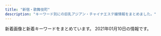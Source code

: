 ```yaml
---
title: "新宿・歌舞伎町"
description: "キーワード別にの巨乳アジアン・チャイナエステ嬢情報をまとめました。"
---
```


新着画像と新着キーワードをまとめています。
2021年01月10日の情報です。

<DmmAffiliateIns />
<KeywordTable
  shops={
    [
    {
        "station": "JR\u65b0\u5bbf\u99c5\u6771\u53e3\u30fb\u6b4c\u821e\u4f0e\u753a",
        "url": "https://www.hagoromo.tokyo/",
        "img_links": [],
        "keywords": {},
        "name": "\u7fbd\u8863\uff5e\u306f\u3054\u308d\u3082\uff5e"
    },
    {
        "station": "JR\u65b0\u5bbf\u99c5\u897f\u53e3",
        "img_links": [
            "http://sweety-est.tokyo/images/a1.jpg",
            "http://sweety-est.tokyo/images/a8.jpg",
            "http://sweety-est.tokyo/link/menlog.jpg",
            "http://sweety-est.tokyo/images/a4.jpg",
            "http://sweety-est.tokyo/images/r5.jpg",
            "http://sweety-est.tokyo/images/cg05.jpg",
            "http://sweety-est.tokyo/images/a3.jpg",
            "http://sweety-est.tokyo/images/cg07.jpg",
            "http://sweety-est.tokyo/images/cg03.jpg",
            "http://sweety-est.tokyo/images/cg04.jpg",
            "http://sweety-est.tokyo/images/m4.jpg",
            "http://sweety-est.tokyo/images/tit-sub4.jpg",
            "http://sweety-est.tokyo/images/tit-sub5.jpg",
            "http://sweety-est.tokyo/images/m2.jpg",
            "http://sweety-est.tokyo/images/cg01.jpg",
            "http://sweety-est.tokyo/images/r3.jpg",
            "http://sweety-est.tokyo/images/b-tel.png",
            "http://sweety-est.tokyo/images/a2.jpg",
            "http://sweety-est.tokyo/images/r1.jpg",
            "http://sweety-est.tokyo/images/cg06.jpg",
            "http://sweety-est.tokyo/images/kan.jpg",
            "http://sweety-est.tokyo/images/tit-sub2.jpg",
            "http://sweety-est.tokyo/images/cg02.jpg",
            "http://sweety-est.tokyo/images/qr.jpg",
            "http://sweety-est.tokyo/images/a5.jpg",
            "http://sweety-est.tokyo/images/r2.jpg",
            "http://sweety-est.tokyo/images/sys.jpg",
            "http://sweety-est.tokyo/images/a7.jpg",
            "http://sweety-est.tokyo/images/kan1.jpg",
            "http://sweety-est.tokyo/images/cg08.jpg",
            "http://sweety-est.tokyo/images/tit-sub6.jpg",
            "http://sweety-est.tokyo/images/b-online.png",
            "http://sweety-est.tokyo/images/m1.jpg",
            "http://sweety-est.tokyo/images/r6.jpg",
            "http://sweety-est.tokyo/images/tit-sub1.jpg",
            "http://sweety-est.tokyo/images/a6.jpg",
            "http://sweety-est.tokyo/images/slider-img003.jpg",
            "http://sweety-est.tokyo/images/m3.jpg",
            "http://sweety-est.tokyo/images/r4.jpg",
            "http://sweety-est.tokyo/images/slider-img002.jpg",
            "http://sweety-est.tokyo/images/slider-img001.jpg",
            "http://sweety-est.tokyo/images/tit-sub3.jpg"
        ],
        "url": "http://sweety-est.tokyo/",
        "name": "sweet-\u30b9\u30a6\u30a3\u30fc\u30c8-",
        "keywords": {
            "E": 6,
            "86": 14,
            "D": 2,
            "87": 2,
            "F": 2
        }
    },
    {
        "keywords": {
            "86": 2,
            "F": 1,
            "C": 1,
            "88": 4,
            "90": 2,
            "D": 8,
            "E": 1,
            "87": 2,
            "89": 1
        },
        "img_links": [
            "http://clear-es.net/images/index_06.jpg",
            "http://clear-es.net/images/index_17.jpg",
            "http://clear-es.net/images/index_27.jpg",
            "http://clear-es.net/yamituki-n/uploads/images/juri01s.jpg",
            "http://clear-es.net/images/index_28_01.jpg",
            "http://clear-es.net/images/service_11.jpg",
            "http://clear-es.net/images/index_24.jpg",
            "http://clear-es.net/images/girls_13.jpg",
            "http://clear-es.net/images/index_05.jpg",
            "http://clear-es.net/images/index_09.jpg",
            "http://clear-es.net/yamituki-n/uploads/images/mika03s.jpg",
            "http://clear-es.net/images/index_28.jpg",
            "http://clear-es.net/images/index_07.jpg",
            "http://clear-es.net/images/index_15.jpg",
            "http://clear-es.net/yamituki-n/uploads/images/mmexport1576417470781.jpg",
            "http://clear-es.net/images/girls_11.jpg",
            "http://clear-es.net/images/index_04.jpg",
            "http://clear-es.net/images/index_19.jpg",
            "http://clear-es.net/images/koko_1.jpg",
            "http://clear-es.net/images/index_03.jpg",
            "http://clear-es.net/uploads/22c8968348a9acc2dfc9ab0aecb09c27.jpg",
            "http://clear-es.net/uploads/09bdd5637edec4bfa3d47a7e9874640b.jpg",
            "http://clear-es.net/uploads/2aa97908694153fb149943f0b8445352.jpg",
            "http://clear-es.net/images/index_10.jpg",
            "http://clear-es.net/uploads/c1f6d0346f5cb109ac62c21a58c7deff.jpg",
            "http://clear-es.net/images/index_13.jpg",
            "http://clear-es.net/images/index_02.jpg",
            "http://clear-es.net/uploads/7553669390f1cc93427a4f6ad33b4668.jpg",
            "http://clear-es.net/images/girls_03.jpg",
            "http://clear-es.net/images/index_18.jpg",
            "http://clear-es.net/uploads/cec0ed392fe00d8e3ff867c0625809e6.jpg",
            "http://clear-es.net/uploads/deba56537604611ac3b8da004b92d809.jpg",
            "http://clear-es.net/uploads/a62d7f24a5b9a4fd5aeef678eb24ef4b.jpg",
            "http://clear-es.net/images/gallery_11.jpg",
            "http://clear-es.net/uploads/97eb17743f96fd7f0551aab0bedd5e6f.jpg",
            "http://clear-es.net/yamituki-n/uploads/images/yui01.jpg",
            "http://clear-es.net/my_work/images/pic1.png",
            "http://clear-es.net/images/index_21.jpg",
            "http://clear-es.net/uploads/10299154955d10c3b815a5638a35a934.jpg",
            "http://clear-es.net/uploads/f426bd85a8f6a9eac87e55b2d44c4bd5.jpg",
            "http://clear-es.net/yamituki-n/uploads/images/rena02.jpg",
            "http://clear-es.net/images/index_08.jpg",
            "http://clear-es.net/yamituki-n/uploads/images/rena01.jpg",
            "http://clear-es.net/images/index_26.jpg",
            "http://clear-es.net/images/index_25.jpg",
            "http://clear-es.net/uploads/e1133a4ba0f8c81f9d272f5793bda380.jpg",
            "http://clear-es.net/images/index_11.jpg",
            "http://clear-es.net/images/index_12.jpg",
            "http://clear-es.net/images/index_01.jpg",
            "http://clear-es.net/images/index_23.jpg",
            "http://clear-es.net/images/index_20.jpg",
            "http://clear-es.net/images/index_14.jpg"
        ],
        "name": "CLEAR-\u30af\u30ea\u30a2-",
        "station": "\u897f\u6b66\u65b0\u5bbf\u99c5\u5317\u53e3",
        "url": "http://clear-es.net/"
    },
    {
        "url": "http://sakura-relax.net/",
        "station": "\u65b0\u5bbf\u4e09\u4e01\u76ee\u99c5E1\u51fa\u53e3",
        "name": "\u697d\u697d-\u30e9\u30af\u30e9\u30af-",
        "img_links": [
            "http://sakura-relax.net/images/tel.png",
            "http://sakura-relax.net/link/menlog.jpg",
            "http://sakura-relax.net/images/kan.jpg",
            "http://sakura-relax.net/images/cg06.jpg",
            "http://sakura-relax.net/images/qrc.png",
            "http://sakura-relax.net/images/cg07.jpg",
            "http://sakura-relax.net/images/top-img02.png",
            "http://sakura-relax.net/images/cg03.jpg",
            "http://sakura-relax.net/images/cg04.jpg",
            "http://sakura-relax.net/images/top-img01.png"
        ],
        "keywords": {
            "86": 4,
            "C": 8,
            "E": 8,
            "87": 8,
            "85": 4
        }
    },
    {
        "station": "JR\u65b0\u5bbf\u99c5\u6771\u53e3",
        "url": "http://crystal-est.net/",
        "img_links": [
            "http://crystal-est.net/uploads/crystal/images/icon_flower.png",
            "http://crystal-est.net/uploads/crystal/2020/11/tel.jpg",
            "http://crystal-est.net/uploads/crystal/2017/03/bnr_side_credit1.png",
            "http://crystal-est.net/uploads/crystal/2018/07/wechatimg30.jpeg",
            "http://crystal-est.net/uploads/crystal/2018/05/mayu1.jpeg",
            "http://ruby-es.com/uploads/rubyes/2017/02/img_info_06.png",
            "http://crystal-est.net/uploads/crystal/2017/03/bnr_side_042.png",
            "http://ruby-es.com/uploads/rubyes/2017/02/img_info_02.png",
            "http://crystal-est.net/uploads/crystal/2020/12/img_6902.jpg",
            "http://ruby-es.com/uploads/rubyes/2017/02/img_info_03.png",
            "http://crystal-est.net/uploads/crystal/2017/04/leftmovie.png",
            "http://crystal-est.net/uploads/crystal/2020/12/img_6830.jpg",
            "http://crystal-est.net/uploads/crystal/2017/03/subvisual_contact.png",
            "http://crystal-est.net/uploads/crystal/2018/08/wechatimg49.jpeg",
            "http://crystal-est.net/uploads/crystal/2017/03/bnr_side_052.png",
            "http://crystal-est.net/uploads/crystal/2017/03/btn_top_03.png",
            "http://crystal-est.net/uploads/crystal/2017/02/ameba.jpg",
            "http://crystal-est.net/uploads/crystal/2017/03/subvisual_reserve.png",
            "http://crystal-est.net/uploads/crystal/2018/07/wechatimg31.jpeg",
            "http://crystal-est.net/uploads/crystal/2017/03/r1.jpg",
            "http://crystal-est.net/uploads/crystal/2017/03/btn_top_02.png",
            "http://crystal-est.net/uploads/crystal/2017/03/icon_flower.png",
            "http://crystal-est.net/uploads/crystal/2017/07/yuyu2.jpeg",
            "http://crystal-est.net/uploads/crystal/2017/03/treatment2.png",
            "http://crystal-est.net/uploads/crystal/2017/03/subvisual_magazine1.png",
            "http://crystal-est.net/uploads/crystal/2018/07/wechatimg125.jpeg",
            "http://crystal-est.net/uploads/crystal/2017/04/line2.png",
            "http://crystal-est.net/uploads/crystal/images/subvisual_staff.png",
            "http://crystal-est.net/uploads/crystal/2017/03/r2.jpg",
            "http://crystal-est.net/uploads/crystal/2017/03/ruby6.png",
            "http://crystal-est.net/uploads/crystal/2018/08/wechatimg51.jpeg",
            "http://ruby-es.com/uploads/rubyes/2017/02/img_info_05.png",
            "http://crystal-est.net/uploads/crystal/2017/03/r4.jpg",
            "http://crystal-est.net/uploads/crystal/2017/04/web.png",
            "http://crystal-est.net/uploads/crystal/2017/03/bnr_side_032.png",
            "http://crystal-est.net/uploads/crystal/2017/03/subvisual_enquete1.png",
            "http://crystal-est.net/uploads/crystal/2018/07/wechatimg94.jpeg",
            "http://ruby-es.com/uploads/rubyes/2017/02/img_info_04.png",
            "http://crystal-est.net/uploads/crystal/images/p01.png",
            "http://crystal-est.net/uploads/crystal/2020/12/img_6907.jpeg",
            "http://crystal-est.net/uploads/crystal/2017/04/bnr_side_01.png",
            "http://crystal-est.net/uploads/crystal/2017/02/wifi.jpg",
            "http://crystal-est.net/uploads/crystal/2017/03/r3.jpg",
            "http://crystal-est.net/uploads/crystal/2018/07/wechatimg26.jpeg",
            "http://ruby-es.com/uploads/rubyes/2017/02/img_info_01.png",
            "http://crystal-est.net/uploads/crystal/2017/03/subvisual_info.png",
            "http://crystal-est.net/uploads/crystal/2017/03/subvisual_qa.png",
            "http://crystal-est.net/uploads/crystal/2017/03/subvisual_link.png",
            "http://crystal-est.net/uploads/crystal/images/no-photo.jpg",
            "http://crystal-est.net/uploads/crystal/2017/03/btn_top_01.png",
            "http://crystal-est.net/uploads/crystal/images/xing.png"
        ],
        "name": "\u30af\u30ea\u30b9\u30bf\u30eb",
        "keywords": {
            "C": 1
        }
    },
    {
        "keywords": {
            "C": 17
        },
        "url": "http://aes-aroma.com/",
        "station": "JR\u65b0\u5bbf\u99c5\u5357\u53e3",
        "name": "\u7652\u3057\u306e\u5bbf",
        "img_links": [
            "http://aes-aroma.com/staff/nana/01.jpg",
            "http://aes-aroma.com/staff/haru/01.jpg",
            "http://aes-aroma.com/staff/miki/01.jpg",
            "http://aes-aroma.com/staff/mimi/01.jpg",
            "http://aes-aroma.com/img/ttl_rec.png",
            "http://aes-aroma.com/img/ttl_staff.png",
            "http://aes-aroma.com/staff/yoko/01.jpg",
            "http://aes-aroma.com/img/ttl_mobile.png",
            "http://aes-aroma.com/staff/yoko/02.jpg",
            "http://aes-aroma.com/i/files/homeimg.jpg",
            "http://aes-aroma.com/pic/head.png",
            "http://aes-aroma.com/staff/kaori/01.jpg",
            "http://aes-aroma.com/staff/ai/01.jpg",
            "http://aes-aroma.com/staff/koko/01.jpg",
            "http://aes-aroma.com/img/ttl_pickup.png",
            "http://aes-aroma.com/img/ttl_tnew.png"
        ]
    },
    {
        "keywords": {
            "D": 73,
            "84": 110,
            "F": 73,
            "86": 165,
            "87": 183,
            "E": 146,
            "85": 275,
            "89": 55,
            "C": 440,
            "88": 165
        },
        "url": "https://aurora.iest.info/",
        "station": "JR\u65b0\u5bbf\u99c5\u6771\u53e3\u30fb\u6b4c\u821e\u4f0e\u753a",
        "name": "\u30aa\u30fc\u30ed\u30e9",
        "img_links": [
            "https://aurora.iest.info/photos/sites/13/2020/12/2020123009042320.jpeg",
            "https://aurora.iest.info/photos/sites/13/2020/10/2020102908284174.jpeg",
            "https://aurora.iest.info/photos/sites/13/2021/01/202101031920028.jpeg",
            "https://aurora.iest.info/photos/sites/13/2021/01/2021010520403924.jpeg",
            "https://aurora.iest.info/images/room4.jpg",
            "https://aurora.iest.info/photos/sites/13/2020/12/2020122614542669.jpeg",
            "https://aurora.iest.info/photos/sites/13/2020/10/2020101018384481.jpeg",
            "https://aurora.iest.info/photos/sites/13/2020/11/2020110420093023.jpeg",
            "https://aurora.iest.info/photos/sites/13/2020/12/2020122912410928.jpeg",
            "https://aurora.iest.info/photos/sites/13/2020/10/2020102421582718.jpeg",
            "https://aurora.iest.info/photos/sites/13/2020/12/2020122916203593.jpeg",
            "https://aurora.iest.info/photos/sites/13/2020/11/2020110420084826.jpeg",
            "https://aurora.iest.info/photos/sites/13/2020/11/2020111207401521.jpeg",
            "https://aurora.iest.info/images/head_tel.png",
            "https://aurora.iest.info/photos/sites/13/2020/12/2020122614044220.jpeg",
            "https://aurora.iest.info/images/room3.jpg",
            "https://aurora.iest.info/images/room1.jpg",
            "https://aurora.iest.info/photos/sites/13/2020/09/2020090701592721.jpeg",
            "https://aurora.iest.info/images/side_mobile.jpg",
            "https://aurora.iest.info/photos/sites/13/2020/10/202010160425407.jpeg",
            "https://aurora.iest.info/images/room2.jpg",
            "https://aurora.iest.info/photos/sites/13/2020/12/2020122614271778.jpeg",
            "https://aurora.iest.info/photos/sites/13/2020/10/2020100900362277.jpeg",
            "https://aurora.iest.info/images/info_sp.png",
            "https://aurora.iest.info/photos/sites/13/2020/12/2020122614121986.jpeg"
        ]
    },
    {
        "img_links": [
            "http://in-esthe.com/relair/img/english-t6.png",
            "http://in-esthe.com/relair/img/p-9.jpg",
            "http://in-esthe.com/relair/img/english-t5.png",
            "http://in-esthe.com/relair/img/fla1.png",
            "http://in-esthe.com/relair/img/english-t3.png",
            "http://in-esthe.com/relair/img/p-8.jpg",
            "http://in-esthe.com/relair/img/card-english.png",
            "http://in-esthe.com/relair/img/kanban4.jpg",
            "http://in-esthe.com/relair/img/p-0.jpg",
            "http://in-esthe.com/relair/img/fla2.png",
            "http://in-esthe.com/relair/img/t-2.png",
            "http://in-esthe.com/relair/img/english-t4.png",
            "http://in-esthe.com/relair/img/p-1.jpg",
            "http://in-esthe.com/relair/img/fla.png",
            "http://in-esthe.com/relair/img/p-3.jpg",
            "http://in-esthe.com/relair/img/t-1.png",
            "http://in-esthe.com/relair/img/head.png",
            "http://in-esthe.com/relair/img/botton.png",
            "http://in-esthe.com/relair/img/english-t1.png",
            "http://in-esthe.com/relair/img/p-2.jpg",
            "http://in-esthe.com/relair/img/twitter.png",
            "http://in-esthe.com/relair/img/s-1.jpg",
            "http://in-esthe.com/relair/img/english-t2.png",
            "http://in-esthe.com/relair/img/t-3.png",
            "http://in-esthe.com/relair/img/tel.png",
            "http://in-esthe.com/relair/img/p-1-1.jpg",
            "http://in-esthe.com/relair/img/p-7.jpg",
            "http://in-esthe.com/relair/img/p-3-1.jpg",
            "http://in-esthe.com/relair/img/newstback.png",
            "http://in-esthe.com/relair/img/re.png"
        ],
        "station": "\u65b0\u5bbf\u897f\u53e3\u99c5D5\u51fa\u53e3",
        "name": "RELAIR \uff5e\u30ea\u30ec\u30a2\uff5e",
        "url": "http://in-esthe.com/relair/",
        "keywords": {
            "C": 8
        }
    },
    {
        "img_links": [
            "http://yurali.oks.bz/images/right.jpg",
            "http://yurali.oks.bz/images/s_new.png",
            "http://yurali.oks.bz/images/room4.jpg",
            "http://yurali.oks.bz/photos/sites/48/2020/09/2020090809341490.jpg",
            "http://yurali.oks.bz/images/acc1.jpg",
            "http://yurali.oks.bz/images/room2.jpg",
            "http://yurali.oks.bz/images/acc2.jpg",
            "http://yurali.oks.bz/images/kanban.jpg",
            "http://yurali.oks.bz/images/room3.jpg",
            "http://yurali.oks.bz/images/line.jpg",
            "http://yurali.oks.bz/images/top.jpg",
            "http://yurali.oks.bz/photos/sites/48/2020/09/202009080934129.jpg",
            "http://yurali.oks.bz/photos/sites/48/2020/09/2020090809340917.jpg",
            "http://yurali.oks.bz/images/content.jpg",
            "http://yurali.oks.bz/images/acc4.jpg",
            "http://yurali.oks.bz/images/s4.jpg",
            "http://yurali.oks.bz/images/room1.jpg",
            "http://yurali.oks.bz/images/s2.jpg",
            "http://yurali.oks.bz/photos/sites/48/2020/06/2020063002493351.jpg",
            "http://yurali.oks.bz/images/acc3.jpg",
            "http://yurali.oks.bz/images/mobile.jpg",
            "http://yurali.oks.bz/images/s1.jpg",
            "http://yurali.oks.bz/photos/sites/48/2020/09/2020090809341067.jpg",
            "http://yurali.oks.bz/images/s3.jpg",
            "http://yurali.oks.bz/photos/sites/48/2020/09/2020090809341126.jpg"
        ],
        "keywords": {
            "87": 14,
            "E": 14,
            "86": 14,
            "85": 14,
            "D": 28
        },
        "name": "\u6c17\u697d",
        "station": "JR\u65b0\u5bbf\u99c5\u897f\u53e3",
        "url": "http://yurali.oks.bz/"
    },
    {
        "name": "\u5915\u9727 \u3086\u3046\u304e\u308a",
        "url": "https://shinjuku-mensesthe.com/",
        "station": "JR\u65b0\u5bbf\u99c5\u6771\u53e3",
        "keywords": {
            "F": 1
        },
        "img_links": [
            "https://shinjuku-mensesthe.com/room/room-l2.jpg",
            "https://shinjuku-mensesthe.com/images/qrcode.png",
            "https://shinjuku-mensesthe.com/room/room-l4.jpg",
            "https://shinjuku-mensesthe.com/link/mens-esthe.png",
            "https://shinjuku-mensesthe.com/images/main-top.jpg",
            "https://shinjuku-mensesthe.com/icon/facebook.png",
            "https://shinjuku-mensesthe.com/staff/yukari-l1.jpg",
            "https://shinjuku-mensesthe.com/menu/info.png",
            "https://shinjuku-mensesthe.com/staff/arisa-s1.jpg",
            "https://shinjuku-mensesthe.com/massage/2020/07/31/covit19.jpg",
            "https://shinjuku-mensesthe.com/menu/blog.png",
            "https://shinjuku-mensesthe.com/button/blog.png",
            "https://shinjuku-mensesthe.com/menu/staff.png",
            "https://shinjuku-mensesthe.com/images/top1.jpg",
            "https://shinjuku-mensesthe.com/staff/saya-l1.jpg",
            "https://shinjuku-mensesthe.com/staff/sora-s1.jpg",
            "https://shinjuku-mensesthe.com/staff/sora-l1.jpg",
            "https://shinjuku-mensesthe.com/images/top3.jpg",
            "https://shinjuku-mensesthe.com/2019/12/15/sayuri-s2.jpg",
            "https://shinjuku-mensesthe.com/2020/01/23/sakura-s1.jpg",
            "https://shinjuku-mensesthe.com/staff/yuki-l1.jpg",
            "https://shinjuku-mensesthe.com/massage/2020/10/21/risa-s1.jpg",
            "https://shinjuku-mensesthe.com/images/top2.jpg",
            "https://shinjuku-mensesthe.com/images/footer-r.png",
            "https://shinjuku-mensesthe.com/massage/2020/08/16/riri-s1.jpg",
            "https://shinjuku-mensesthe.com/staff/risa-s1.jpg",
            "https://shinjuku-mensesthe.com/images/camp.png",
            "https://shinjuku-mensesthe.com/room/room-l3.jpg",
            "https://shinjuku-mensesthe.com/massage/2020/10/05/yuki-s1.jpg",
            "https://shinjuku-mensesthe.com/massage/2020/09/14/hana-s1.jpg",
            "https://shinjuku-mensesthe.com/menu/home.png",
            "https://shinjuku-mensesthe.com/icon/twitter.png",
            "https://shinjuku-mensesthe.com/2020/01/23/miki-s1.jpg",
            "https://shinjuku-mensesthe.com/staff/arisa-l1.jpg",
            "https://shinjuku-mensesthe.com/images/header3.png",
            "https://shinjuku-mensesthe.com/icon/yelp.png",
            "https://shinjuku-mensesthe.com/staff/shiori-s1.jpg",
            "https://shinjuku-mensesthe.com/massage/2020/07/31/ai-s2.jpg",
            "https://shinjuku-mensesthe.com/button/staff.png",
            "https://shinjuku-mensesthe.com/room/room-l1.jpg",
            "https://shinjuku-mensesthe.com/staff/yukari-s1.jpg",
            "https://shinjuku-mensesthe.com/images/flower.png",
            "https://shinjuku-mensesthe.com/staff/saya-s1.jpg",
            "https://shinjuku-mensesthe.com/images/footer-l.png",
            "https://scdn.line-apps.com/n/line_add_friends/btn/ja.png",
            "https://shinjuku-mensesthe.com/button/home.png",
            "https://shinjuku-mensesthe.com/images/main-small.jpg",
            "https://shinjuku-mensesthe.com/staff/risa-l1.jpg",
            "https://shinjuku-mensesthe.com/images/clear.png",
            "https://shinjuku-mensesthe.com/icon/line.png",
            "https://shinjuku-mensesthe.com/staff/yuki-s1.jpg",
            "https://shinjuku-mensesthe.com/images/main-sp.jpg"
        ]
    },
    {
        "station": "JR\u65b0\u5bbf\u99c5\u6771\u53e3",
        "url": "http://hi-msg.com/koyuki/",
        "img_links": [
            "http://hi-msg.com/koyuki/img/p-6.jpg",
            "http://hi-msg.com/koyuki/img/p-9.jpg",
            "http://hi-msg.com/koyuki/img/p-7-1.jpg",
            "http://hi-msg.com/koyuki/img/english-t3.png",
            "http://hi-msg.com/koyuki/img/english-t4.png",
            "http://hi-msg.com/koyuki/img/t-3.png",
            "http://hi-msg.com/koyuki/img/p-2-1.jpg",
            "http://hi-msg.com/koyuki/img/card-english.png",
            "http://hi-msg.com/koyuki/img/p-7.jpg",
            "http://hi-msg.com/koyuki/img/newstback.png",
            "http://hi-msg.com/koyuki/img/p-3-1.jpg",
            "http://hi-msg.com/koyuki/img/p-8-1.jpg",
            "http://hi-msg.com/koyuki/img/english-t1.png",
            "http://hi-msg.com/koyuki/img/p-6-1.jpg",
            "http://hi-msg.com/koyuki/img/kanban4s.jpg",
            "http://hi-msg.com/koyuki/img/p-1.jpg",
            "http://hi-msg.com/koyuki/img/p-0.jpg",
            "http://hi-msg.com/koyuki/img/t-2.png",
            "http://hi-msg.com/koyuki/img/card.png",
            "http://hi-msg.com/koyuki/img/p-11.jpg",
            "http://hi-msg.com/koyuki/img/p-4.jpg",
            "http://hi-msg.com/koyuki/img/botton.png",
            "http://hi-msg.com/koyuki/img/p-10.jpg",
            "http://hi-msg.com/koyuki/img/t-1.png",
            "http://hi-msg.com/koyuki/img/re.png",
            "http://hi-msg.com/koyuki/img/kanban4.jpg",
            "http://hi-msg.com/koyuki/img/english-t6.png",
            "http://hi-msg.com/koyuki/img/tel.png",
            "http://hi-msg.com/koyuki/img/p-4-1.jpg",
            "http://hi-msg.com/koyuki/img/p-8.jpg",
            "http://hi-msg.com/koyuki/img/head.png",
            "http://hi-msg.com/koyuki/img/p-5.jpg",
            "http://hi-msg.com/koyuki/img/tit.png",
            "http://hi-msg.com/koyuki/img/english-t2.png",
            "http://hi-msg.com/koyuki/img/english-t5.png",
            "http://hi-msg.com/koyuki/img/p-2.jpg",
            "http://hi-msg.com/koyuki/img/p-3.jpg"
        ],
        "keywords": {
            "C": 8
        },
        "name": "KOYUKI"
    },
    {
        "keywords": {
            "92": 21,
            "94": 58,
            "85": 39,
            "E": 161,
            "F": 104,
            "88": 26,
            "90": 72,
            "95": 34,
            "C": 53,
            "89": 68
        },
        "img_links": [
            "https://gokujo.iest.info/photos/sites/3/2020/10/202010061435254.jpg",
            "https://gokujo.iest.info/photos/sites/3/2020/10/2020100614352922.jpg",
            "https://gokujo.iest.info/images/nav_link01.png",
            "https://gokujo.iest.info/photos/sites/3/2020/10/2020100614352927.jpg",
            "https://gokujo.iest.info/images/tit_pick.jpg",
            "https://gokujo.iest.info/photos/sites/3/2020/10/2020100614353025.jpg",
            "https://gokujo.iest.info/photos/sites/3/2020/10/2020100614352629.jpg",
            "https://gokujo.iest.info/images/sp_tit_info.jpg",
            "https://gokujo.iest.info/images/top.png",
            "https://gokujo.iest.info/photos/sites/3/2020/10/2020100614353122.jpg",
            "https://gokujo.iest.info/photos/sites/3/2020/10/2020100614353148.jpg",
            "https://gokujo.iest.info/images/side_mobile.jpg",
            "https://gokujo.iest.info/images/end.png",
            "https://gokujo.iest.info/images/nav_link03.png",
            "https://gokujo.iest.info/images/nav_link06.png",
            "https://gokujo.iest.info/photos/sites/3/2020/10/202010061435276.jpg",
            "https://gokujo.iest.info/images/room2_l.jpg",
            "https://gokujo.iest.info/images/sp_end.png",
            "https://gokujo.iest.info/images/tit_link.jpg",
            "https://gokujo.iest.info/images/tit_staff02.jpg",
            "https://gokujo.iest.info/images/tit_face.jpg",
            "https://gokujo.iest.info/images/tit_staff.jpg",
            "https://gokujo.iest.info/photos/sites/3/2020/10/2020100614352832.jpg",
            "https://gokujo.iest.info/images/navbar-top.jpg",
            "https://gokujo.iest.info/images/tit_info.jpg",
            "https://gokujo.iest.info/photos/sites/3/2020/10/2020100614353293.jpg",
            "https://gokujo.iest.info/images/sp_tit_pick.jpg",
            "https://gokujo.iest.info/photos/sites/3/2020/10/2020100614353292.jpg",
            "https://gokujo.iest.info/images/room1_l.jpg",
            "https://gokujo.iest.info/images/room4_l.jpg",
            "https://gokujo.iest.info/images/nav_link05.png",
            "https://gokujo.iest.info/images/sp_tit_movie.jpg",
            "https://gokujo.iest.info/images/nav_link02.png",
            "https://gokujo.iest.info/photos/sites/3/2020/10/2020100614352894.jpg",
            "https://gokujo.iest.info/images/nav_link04.png",
            "https://gokujo.iest.info/images/sp_tit_staff.jpg",
            "https://gokujo.iest.info/images/sp_tit_twitter.jpg",
            "https://gokujo.iest.info/images/sp_tit_link.jpg",
            "https://gokujo.iest.info/images/sp_tit_staff02.jpg",
            "https://gokujo.iest.info/images/nav_link08.png",
            "https://gokujo.iest.info/photos/sites/3/2020/10/2020100614352799.jpg",
            "https://gokujo.iest.info/images/room3_l.jpg",
            "https://gokujo.iest.info/images/nav_link07.png",
            "https://gokujo.iest.info/photos/sites/3/2020/10/2020100614353044.jpg"
        ],
        "url": "https://gokujo.iest.info/",
        "station": "JR\u65b0\u5bbf\u99c5",
        "name": "\u65b0\u5bbf\u6975\u4e0a\u30e1\u30f3\u30ba\u30a8\u30b9\u30c6"
    },
    {
        "url": "http://ciretva.xyz/",
        "station": "\u897f\u6b66\u65b0\u5bbf\u99c5\u5317\u53e3",
        "keywords": {
            "86": 2,
            "D": 3
        },
        "name": "\u4f73\u7e01 \uff5e\u304b\u3048\u3093\uff5e",
        "img_links": [
            "http://ciretva.xyz/uploads/201021/1-201021155T9631.jpg",
            "http://ciretva.xyz/picture/news.jpg",
            "http://ciretva.xyz/picture/face_bj1.png",
            "http://ciretva.xyz/picture/pick.jpg",
            "http://ciretva.xyz/uploads/201021/1-201021155T02L.jpg",
            "http://ciretva.xyz/picture/room2.jpg",
            "http://ciretva.xyz/picture/room1.jpg",
            "http://ciretva.xyz/picture/face.jpg",
            "http://ciretva.xyz/picture/s_staff.png",
            "http://ciretva.xyz/picture/room4.jpg",
            "http://ciretva.xyz/uploads/201021/1-201021155925315.jpg",
            "http://ciretva.xyz/uploads/201021/1-201021155913C7.jpg",
            "http://ciretva.xyz/uploads/201021/1-201021155932238.jpg",
            "http://ciretva.xyz/picture/top.jpg",
            "http://ciretva.xyz/uploads/201021/1-201021155Z4139.jpg",
            "http://ciretva.xyz/picture/room3.jpg"
        ]
    },
    {
        "keywords": {
            "92": 1,
            "84": 1,
            "D": 10,
            "98": 2,
            "94": 1,
            "C": 1,
            "89": 2,
            "88": 3,
            "E": 2,
            "96": 1,
            "F": 1,
            "85": 3,
            "90": 2,
            "86": 5
        },
        "name": "\u30d4\u30e5\u30a2\u30ea\u30be\u30fc\u30c8II",
        "station": "JR\u65b0\u5bbf\u99c5\u6771\u53e3",
        "url": "http://pure-resort.tyo.cm/",
        "img_links": [
            "http://pure-resort.tyo.cm/images/s_Room.png",
            "http://pure-resort.tyo.cm/photos/sites/79/2019/03/2019032513361063.jpg",
            "http://pure-resort.tyo.cm/photos/sites/79/2019/08/2019082910403098.jpg",
            "http://pure-resort.tyo.cm/photos/sites/79/2020/01/2020013001414859.jpg",
            "http://pure-resort.tyo.cm/images/s_Access.png",
            "http://pure-resort.tyo.cm/images/news_bj1.png",
            "http://pure-resort.tyo.cm/images/s_Recruit.png",
            "http://pure-resort.tyo.cm/photos/sites/79/2020/01/2020012408381891.jpg",
            "http://pure-resort.tyo.cm/photos/sites/79/2019/02/2019021613471797.jpg",
            "http://pure-resort.tyo.cm/photos/sites/79/2018/12/2018120620510142.jpg",
            "http://pure-resort.tyo.cm/photos/sites/79/2018/12/2018120620515823.jpg",
            "http://pure-resort.tyo.cm/photos/sites/79/2019/03/2019032513361044.jpg",
            "http://pure-resort.tyo.cm/photos/sites/79/2019/06/2019060310424416.jpg",
            "http://pure-resort.tyo.cm/photos/sites/79/2019/02/2019021613425634.png",
            "http://pure-resort.tyo.cm/images/line1.png",
            "http://pure-resort.tyo.cm/photos/sites/79/2019/06/2019061515583771.jpg",
            "http://pure-resort.tyo.cm/photos/sites/79/2019/10/2019100810264682.jpg",
            "http://pure-resort.tyo.cm/images/s_twitter.png",
            "http://pure-resort.tyo.cm/images/s_news.png",
            "http://pure-resort.tyo.cm/images/s_pick.png",
            "http://pure-resort.tyo.cm/images/s_info.png",
            "http://pure-resort.tyo.cm/images/s_face.png",
            "http://pure-resort.tyo.cm/photos/sites/79/2019/04/201904111031010.jpg",
            "http://pure-resort.tyo.cm/photos/sites/79/2020/02/2020020804143839.jpg",
            "http://pure-resort.tyo.cm/photos/sites/79/2018/12/2018120620533769.jpg",
            "http://pure-resort.tyo.cm/images/top.png",
            "http://pure-resort.tyo.cm/images/line.png",
            "http://pure-resort.tyo.cm/images/movie.jpg",
            "http://pure-resort.tyo.cm/images/mobile.png",
            "http://pure-resort.tyo.cm/images/s_Staff.png",
            "http://pure-resort.tyo.cm/images/news_bj3.png",
            "http://pure-resort.tyo.cm/photos/sites/79/2019/11/2019110401242820.jpg",
            "http://pure-resort.tyo.cm/photos/sites/79/2019/05/2019052114301665.jpg",
            "http://pure-resort.tyo.cm/photos/sites/79/2019/03/2019032513361053.jpg",
            "http://pure-resort.tyo.cm/photos/sites/79/2019/03/201903251336102.jpg",
            "http://pure-resort.tyo.cm/photos/sites/79/2018/12/2018120620512437.jpg",
            "http://pure-resort.tyo.cm/images/info_bj1.png",
            "http://pure-resort.tyo.cm/images/pure.png",
            "http://pure-resort.tyo.cm/images/info_bj3.png",
            "http://pure-resort.tyo.cm/photos/sites/79/2019/01/2019011014121443.jpg",
            "http://pure-resort.tyo.cm/images/s_movie.png"
        ]
    },
    {
        "name": "\u30c6\u30bb\u30e9-Tethera-",
        "url": "http://aroma-massage.red/",
        "keywords": {
            "D": 20,
            "E": 10
        },
        "img_links": [
            "http://aroma-massage.red/images/cg6.jpg",
            "http://aroma-massage.red/images/fbb.jpg",
            "http://aroma-massage.red/images/nft.jpg",
            "http://aroma-massage.red/images/sta6.jpg",
            "http://aroma-massage.red/images/option.jpg",
            "http://aroma-massage.red/images/int.jpg",
            "http://aroma-massage.red/images/sta5.jpg",
            "http://aroma-massage.red/images/sta1.jpg",
            "http://aroma-massage.red/images/cg3.jpg",
            "http://aroma-massage.red/images/kan.jpg",
            "http://aroma-massage.red/images/cg1.jpg",
            "http://aroma-massage.red/images/sta2.jpg",
            "http://aroma-massage.red/images/card.jpg",
            "http://aroma-massage.red/images/fbt.jpg",
            "http://aroma-massage.red/images/acb.jpg",
            "http://aroma-massage.red/images/stal.jpg",
            "http://aroma-massage.red/images/sta4.jpg",
            "http://aroma-massage.red/images/creditcard.jpg",
            "http://aroma-massage.red/images/tm.png",
            "http://aroma-massage.red/images/toph.png",
            "http://aroma-massage.red/images/cg2.jpg",
            "http://aroma-massage.red/images/cg4.jpg",
            "http://aroma-massage.red/images/qr.jpg",
            "http://aroma-massage.red/images/sta3.jpg",
            "http://aroma-massage.red/images/sysl.jpg",
            "http://aroma-massage.red/images/cg5.jpg"
        ],
        "station": "JR\u65b0\u5bbf\u99c5\u6771\u53e3"
    },
    {
        "url": "http://fairy-girl.work/",
        "station": "JR\u65b0\u5bbf\u99c5\u897f\u53e3",
        "name": "Fairy Girl",
        "img_links": [
            "http://fairy-girl.work/img/rara1.jpg",
            "http://fairy-girl.work/images/int2.jpg",
            "http://fairy-girl.work/staff/rara.jpg",
            "http://fairy-girl.work/images/3.jpg",
            "http://fairy-girl.work/img/misa1.jpg",
            "http://fairy-girl.work/img/hitomi1.jpg",
            "http://fairy-girl.work/images/bana0404_4.png",
            "http://fairy-girl.work/staff/rika.jpg",
            "http://fairy-girl.work/images/line.png",
            "http://fairy-girl.work/img/kiki2.jpg",
            "http://fairy-girl.work/img/mari1.jpg",
            "http://fairy-girl.work/images/12.jpg",
            "http://fairy-girl.work/images/2.jpg",
            "http://fairy-girl.work/staff/mari.jpg",
            "http://fairy-girl.work/staff/kana.jpg",
            "http://fairy-girl.work/img/kana1.jpg",
            "http://fairy-girl.work/images/10.jpg",
            "http://fairy-girl.work/images/1.jpg",
            "http://fairy-girl.work/staff/kiki.jpg",
            "http://fairy-girl.work/images/sys1.jpg",
            "http://fairy-girl.work/images/news.jpg",
            "http://fairy-girl.work/images/sys2.jpg",
            "http://fairy-girl.work/img/rika1.jpg",
            "http://fairy-girl.work/staff/eri.jpg",
            "http://fairy-girl.work/img/eri1.jpg",
            "http://fairy-girl.work/staff/rina.jpg",
            "http://fairy-girl.work/images/tr.jpg",
            "http://fairy-girl.work/img/kiki1.jpg",
            "http://fairy-girl.work/img/yuki1.jpg",
            "http://fairy-girl.work/images/interior_t.jpg",
            "http://fairy-girl.work/images/staff_t.jpg",
            "http://fairy-girl.work/images/9.jpg",
            "http://fairy-girl.work/images/ac1.jpg",
            "http://fairy-girl.work/img/eri2.jpg",
            "http://fairy-girl.work/staff/yuyu.jpg",
            "http://fairy-girl.work/images/11.jpg",
            "http://fairy-girl.work/images/6.jpg",
            "http://fairy-girl.work/images/5.jpg",
            "http://fairy-girl.work/images/7.jpg",
            "http://fairy-girl.work/staff/yuki.jpg",
            "http://fairy-girl.work/img/rina1.jpg",
            "http://fairy-girl.work/images/int1.jpg",
            "http://fairy-girl.work/images/mobile.jpg",
            "http://fairy-girl.work/staff/misa.jpg",
            "http://fairy-girl.work/img/yuyu1.jpg",
            "http://fairy-girl.work/staff/hitomi.jpg",
            "http://fairy-girl.work/images/ac2.jpg",
            "http://fairy-girl.work/images/8.jpg"
        ],
        "keywords": {}
    },
    {
        "img_links": [
            "https://mens-esthe.xyz/staff/kana-top.jpg",
            "https://mens-esthe.xyz/room/room-l7.jpg",
            "https://mens-esthe.xyz/room/room-l3.jpg",
            "https://mens-esthe.xyz/staff/nami-top.jpg",
            "https://mens-esthe.xyz/images/main-sp.jpg",
            "https://mens-esthe.xyz/images/esthe2.jpg",
            "https://mens-esthe.xyz/staff/natsumi-s1.jpg",
            "https://mens-esthe.xyz/room/room-l4.jpg",
            "https://inage-mensesthe.com/link/relaku_salon.jpg",
            "https://mens-esthe.xyz/footer/footer-tel.png",
            "https://mens-esthe.xyz/images/esthe3.jpg",
            "https://mens-esthe.xyz/footer/footer-staff.png",
            "https://inage-mensesthe.com/icon/twitter.png",
            "https://mens-esthe.xyz/images/main1.jpg",
            "https://mens-esthe.xyz/staff/rina-s1.jpg",
            "https://mens-esthe.xyz/icon/line.png",
            "https://mens-esthe.xyz/icon/twitter.png",
            "https://mens-esthe.xyz/room/room-l6.jpg",
            "https://inage-mensesthe.com/icon/facebook.png",
            "https://mens-esthe.xyz/staff/kana-l1.jpg",
            "https://mens-esthe.xyz/staff/moe-s1.jpg",
            "https://mens-esthe.xyz/staff/rina-top.jpg",
            "https://mens-esthe.xyz/staff/nami-s1.jpg",
            "https://mens-esthe.xyz/staff/moe-l1.jpg",
            "https://mens-esthe.xyz/staff/miki-l1.jpg",
            "https://mens-esthe.xyz/images/esthe4.jpg",
            "https://mens-esthe.xyz/room/room-l8.jpg",
            "https://mens-esthe.xyz/staff/rina-l1.jpg",
            "https://mens-esthe.xyz/staff/miki-top.jpg",
            "https://mens-esthe.xyz/footer/footer-line.png",
            "https://mens-esthe.xyz/icon/yelp.png",
            "https://mens-esthe.xyz/images/qrcode.png",
            "https://mens-esthe.xyz/images/header3.png",
            "https://mens-esthe.xyz/staff/moe-top.jpg",
            "https://inage-mensesthe.com/icon/yelp.png",
            "https://mens-esthe.xyz/images/clear.png",
            "https://mens-esthe.xyz/room/room-l2.jpg",
            "https://mens-esthe.xyz/staff/natsumi-top.jpg",
            "https://mens-esthe.xyz/icon/facebook.png",
            "https://inage-mensesthe.com/icon/line.png",
            "https://mens-esthe.xyz/staff/natsumi-l1.jpg",
            "https://mens-esthe.xyz/staff/nami-l1.jpg",
            "https://mens-esthe.xyz/staff/miki-s1.jpg",
            "https://mens-esthe.xyz/staff/kana-s1.jpg",
            "https://mens-esthe.xyz/room/room-l1.jpg",
            "https://mens-esthe.xyz/room/room-l5.jpg",
            "https://mens-esthe.xyz/images/esthe1.jpg"
        ],
        "url": "https://mens-esthe.xyz/",
        "station": "JR\u65b0\u5bbf\u99c5\u6771\u5357\u53e3",
        "name": "\u30b8\u30e5\u30ea\u30a2\u30f3",
        "keywords": {
            "88": 7,
            "85": 7,
            "86": 28,
            "D": 28
        }
    }
]
}
/>
<DmmAffiliateScript />
